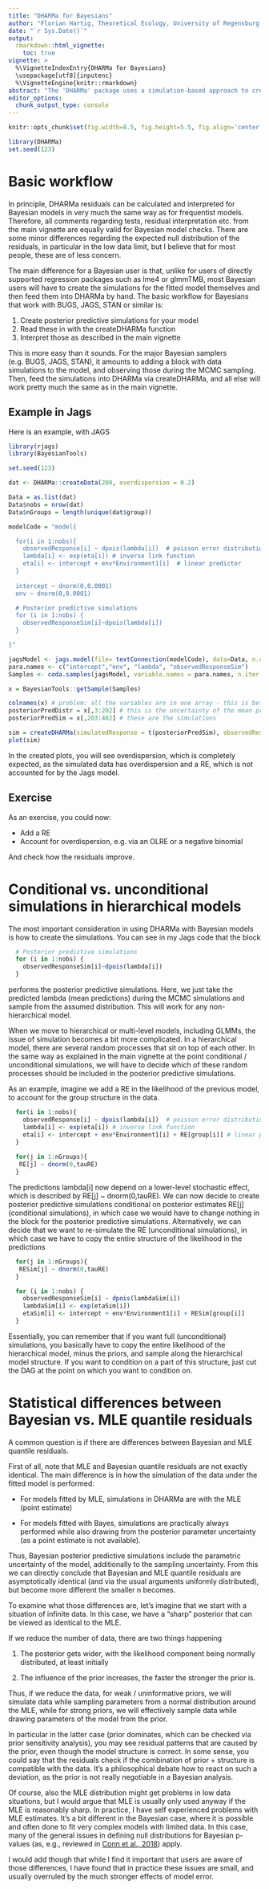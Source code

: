```yaml
---
title: "DHARMa for Bayesians"
author: "Florian Hartig, Theoretical Ecology, University of Regensburg [website](https://www.uni-regensburg.de/biologie-vorklinische-medizin/theoretische-oekologie/mitarbeiter/hartig/)"
date: "`r Sys.Date()`"
output: 
  rmarkdown::html_vignette:
    toc: true
vignette: >
  %\VignetteIndexEntry{DHARMa for Bayesians}
  \usepackage[utf8]{inputenc}
  %\VignetteEngine{knitr::rmarkdown}
abstract: "The 'DHARMa' package uses a simulation-based approach to create  readily interpretable scaled (quantile) residuals for fitted (generalized) linear mixed models. This vignette describes how to use DHARMa for checking Bayesian models. It is recommended to read this AFTER the general DHARMa vignette, as all comments made there (in pacticular regarding the interpretation of the residuals) also apply to Bayesian models. \n \n \n"
editor_options: 
  chunk_output_type: console
---
```


```r
knitr::opts_chunk$set(fig.width=8.5, fig.height=5.5, fig.align='center', warning=FALSE, message=FALSE)
```

```r
library(DHARMa)
set.seed(123)
```

# Basic workflow

In principle, DHARMa residuals can be calculated and interpreted for Bayesian models in very much the same way as for frequentist models. Therefore, all comments regarding tests, residual interpretation etc. from the main vignette are equally valid for Bayesian model checks. There are some minor differences regarding the expected null distribution of the residuals, in particular in the low data limit, but I believe that for most people, these are of less concern. 

The main difference for a Bayesian user is that, unlike for users of directly supported regression packages such as lme4 or glmmTMB, most Bayesian users will have to create the simulations for the fitted model themselves and then feed them into DHARMa by hand. The basic workflow for Bayesians that work with BUGS, JAGS, STAN or similar is:

1. Create posterior predictive simulations for your model
2. Read these in with the createDHARMa function
3. Interpret those as described in the main vignette

This is more easy than it sounds. For the major Bayesian samplers (e.g. BUGS, JAGS, STAN), it amounts to adding a block with data simulations to the model, and observing those during the MCMC sampling. Then, feed the simulations into DHARMa via createDHARMa, and all else will work pretty much the same as in the main vignette. 

## Example in Jags

Here is an example, with JAGS

```r
library(rjags)
library(BayesianTools)

set.seed(123)

dat <- DHARMa::createData(200, overdispersion = 0.2)

Data = as.list(dat)
Data$nobs = nrow(dat)
Data$nGroups = length(unique(dat$group))

modelCode = "model{

  for(i in 1:nobs){
    observedResponse[i] ~ dpois(lambda[i])  # poisson error distribution
    lambda[i] <- exp(eta[i]) # inverse link function
    eta[i] <- intercept + env*Environment1[i]  # linear predictor
  }
  
  intercept ~ dnorm(0,0.0001)
  env ~ dnorm(0,0.0001)

  # Posterior predictive simulations 
  for (i in 1:nobs) {
    observedResponseSim[i]~dpois(lambda[i])
  }

}"

jagsModel <- jags.model(file= textConnection(modelCode), data=Data, n.chains = 3)
para.names <- c("intercept","env", "lambda", "observedResponseSim")
Samples <- coda.samples(jagsModel, variable.names = para.names, n.iter = 5000)

x = BayesianTools::getSample(Samples)

colnames(x) # problem: all the variables are in one array - this is better in STAN, where this is a list - have to extract the right columns by hand
posteriorPredDistr = x[,3:202] # this is the uncertainty of the mean prediction (lambda)
posteriorPredSim = x[,203:402] # these are the simulations 

sim = createDHARMa(simulatedResponse = t(posteriorPredSim), observedResponse = dat$observedResponse, fittedPredictedResponse = apply(posteriorPredDistr, 2, median), integerResponse = T)
plot(sim)
```

In the created plots, you will see overdispersion, which is completely expected, as the simulated data has overdispersion and a RE, which is not accounted for by the Jags model. 

## Exercise

As an exercise, you could now:

* Add a RE
* Account for overdispersion, e.g. via an OLRE or a negative binomial

And check how the residuals improve. 

# Conditional vs. unconditional simulations in hierarchical models

The most important consideration in using DHARMa with Bayesian models is how to create the simulations. You can see in my Jags code that the block

```r
  # Posterior predictive simulations 
  for (i in 1:nobs) {
    observedResponseSim[i]~dpois(lambda[i])
  }
```

performs the posterior predictive simulations. Here, we just take the predicted lambda (mean predictions) during the MCMC simulations and sample from the assumed distribution. This will work for any non-hierarchical model. 

When we move to hierarchical or multi-level models, including GLMMs, the issue of simulation becomes a bit more complicated. In a hierarchical model, there are several random processes that sit on top of each other. In the same way as explained in the main vignette at the point conditional / unconditional simulations, we will have to decide which of these random processes should be included in the posterior predictive simulations. 

As an example, imagine we add a RE in the likelihood of the previous model, to account for the group structure in the data. 

```r
  for(i in 1:nobs){
    observedResponse[i] ~ dpois(lambda[i])  # poisson error distribution
    lambda[i] <- exp(eta[i]) # inverse link function
    eta[i] <- intercept + env*Environment1[i] + RE[group[i]] # linear predictor
  }
  
  for(j in 1:nGroups){
   RE[j] ~ dnorm(0,tauRE)  
  }
```

The predictions lambda[i] now depend on a lower-level stochastic effect, which is described by RE[j] ~ dnorm(0,tauRE). We can now decide to create posterior predictive simulations conditional on posterior estimates RE[j] (conditional simulations), in which case we would have to change nothing in the block for the posterior predictive simulations. Alternatively, we can decide that we want to re-simulate the RE (unconditional simulations), in which case we have to copy the entire structure of the likelihood in the predictions

```r
  for(j in 1:nGroups){
   RESim[j] ~ dnorm(0,tauRE)  
  }

  for (i in 1:nobs) {
    observedResponseSim[i] ~ dpois(lambdaSim[i]) 
    lambdaSim[i] <- exp(etaSim[i]) 
    etaSim[i] <- intercept + env*Environment1[i] + RESim[group[i]] 
  }
```

Essentially, you can remember that if you want full (unconditional) simulations, you basically have to copy the entire likelihood of the hierarchical model, minus the priors, and sample along the hierarchical model structure. If you want to condition on a part of this structure, just cut the DAG at the point on which you want to condition on. 

# Statistical differences between Bayesian vs. MLE quantile residuals 

A common question is if there are differences between Bayesian and MLE quantile residuals. 

First of all, note that MLE and Bayesian quantile residuals are not exactly identical. The main difference is in how the simulation of the data under the fitted model is performed:

* For models fitted by MLE, simulations in DHARMa are with the MLE (point estimate)

* For models fitted with Bayes, simulations are practically always performed while also drawing from the posterior parameter uncertainty (as a point estimate is not available).

Thus, Bayesian posterior predictive simulations include the parametric uncertainty of the model, additionally to the sampling uncertainty. From this we can directly conclude that Bayesian and MLE quantile residuals are asymptotically identical (and via the usual arguments uniformly distributed), but become more different the smaller n becomes.

To examine what those differences are, let's imagine that we start with a situation of infinite data. In this case, we have a "sharp" posterior that can be viewed as identical to the MLE. 

If we reduce the number of data, there are two things happening 

1. The posterior gets wider, with the likelihood component being normally distributed, at least initially

2. The influence of the prior increases, the faster the stronger the prior is. 

Thus, if we reduce the data, for weak / uninformative priors, we will simulate data while sampling parameters from a normal distribution around the MLE, while for strong priors, we will effectively sample data while drawing parameters of the model from the prior. 

In particular in the latter case (prior dominates, which can be checked via prior sensitivity analysis), you may see residual patterns that are caused by the prior, even though the model structure is correct. In some sense, you could say that the residuals check if the combination of prior + structure is compatible with the data. It's a philosophical debate how to react on such a deviation, as the prior is not really negotiable in a Bayesian analysis.

Of course, also the MLE distribution might get problems in low data situations, but I would argue that MLE is usually only used anyway if the MLE is reasonably sharp. In practice, I have self experienced problems with MLE estimates. It's a bit different in the Bayesian case, where it is possible and often done to fit very complex models with limited data. In this case, many of the general issues in defining null distributions for Bayesian p-values (as, e.g., reviewed in 
[Conn et al., 2018](https://esajournals.onlinelibrary.wiley.com/doi/10.1002/ecm.1314)) apply. 

I would add though that while I find it important that users are aware of those differences, I have found that in practice these issues are small, and usually overruled by the much stronger effects of model error. 


